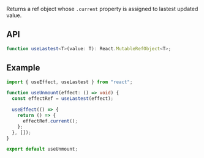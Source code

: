 Returns a ref object whose `.current` property is assigned to lastest updated value.

## API

```ts
function useLastest<T>(value: T): React.MutableRefObject<T>;
```

## Example

```ts
import { useEffect, useLastest } from "react";

function useUnmount(effect: () => void) {
  const effectRef = useLastest(effect);

  useEffect(() => {
    return () => {
      effectRef.current();
    };
  }, []);
}

export default useUnmount;
```
